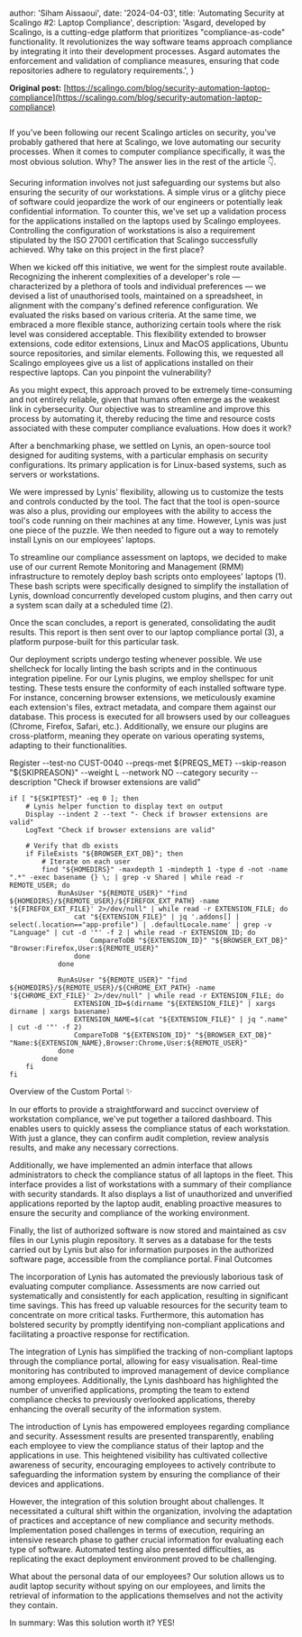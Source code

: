 
  author: 'Siham Aissaoui',
  date: '2024-04-03',
  title: 'Automating Security at Scalingo #2: Laptop Compliance',
  description:
    'Asgard, developed by Scalingo, is a cutting-edge platform that prioritizes "compliance-as-code" functionality. It revolutionizes the way software teams approach compliance by integrating it into their development processes. Asgard automates the enforcement and validation of compliance measures, ensuring that code repositories adhere to regulatory requirements.',
}


**Original post:** [https://scalingo.com/blog/security-automation-laptop-compliance](https://scalingo.com/blog/security-automation-laptop-compliance)

<Image src={castle} alt="" />

If you've been following our recent Scalingo articles on security, you've probably gathered that here at Scalingo, we love automating our security processes. When it comes to computer compliance specifically, it was the most obvious solution. Why? The answer lies in the rest of the article 👇.

Securing information involves not just safeguarding our systems but also ensuring the security of our workstations. A simple virus or a glitchy piece of software could jeopardize the work of our engineers or potentially leak confidential information. To counter this, we've set up a validation process for the applications installed on the laptops used by Scalingo employees. Controlling the configuration of workstations is also a requirement stipulated by the ISO 27001 certification that Scalingo successfully achieved.
Why take on this project in the first place?

When we kicked off this initiative, we went for the simplest route available. Recognizing the inherent complexities of a developer's role — characterized by a plethora of tools and individual preferences — we devised a list of unauthorised tools, maintained on a spreadsheet, in alignment with the company's defined reference configuration. We evaluated the risks based on various criteria. At the same time, we embraced a more flexible stance, authorizing certain tools where the risk level was considered acceptable. This flexibility extended to browser extensions, code editor extensions, Linux and MacOS applications, Ubuntu source repositories, and similar elements. Following this, we requested all Scalingo employees give us a list of applications installed on their respective laptops. Can you pinpoint the vulnerability?

As you might expect, this approach proved to be extremely time-consuming and not entirely reliable, given that humans often emerge as the weakest link in cybersecurity. Our objective was to streamline and improve this process by automating it, thereby reducing the time and resource costs associated with these computer compliance evaluations.
How does it work?

After a benchmarking phase, we settled on Lynis, an open-source tool designed for auditing systems, with a particular emphasis on security configurations. Its primary application is for Linux-based systems, such as servers or workstations.

We were impressed by Lynis' flexibility, allowing us to customize the tests and controls conducted by the tool. The fact that the tool is open-source was also a plus, providing our employees with the ability to access the tool's code running on their machines at any time. However, Lynis was just one piece of the puzzle. We then needed to figure out a way to remotely install Lynis on our employees' laptops.

To streamline our compliance assessment on laptops, we decided to make use of our current Remote Monitoring and Management (RMM) infrastructure to remotely deploy bash scripts onto employees' laptops (1). These bash scripts were specifically designed to simplify the installation of Lynis, download concurrently developed custom plugins, and then carry out a system scan daily at a scheduled time (2).

Once the scan concludes, a report is generated, consolidating the audit results. This report is then sent over to our laptop compliance portal (3), a platform purpose-built for this particular task.

Our deployment scripts undergo testing whenever possible. We use shellcheck for locally linting the bash scripts and in the continuous integration pipeline. For our Lynis plugins, we employ shellspec for unit testing. These tests ensure the conformity of each installed software type. For instance, concerning browser extensions, we meticulously examine each extension's files, extract metadata, and compare them against our database. This process is executed for all browsers used by our colleagues (Chrome, Firefox, Safari, etc.). Additionally, we ensure our plugins are cross-platform, meaning they operate on various operating systems, adapting to their functionalities.

Register --test-no CUST-0040 --preqs-met ${PREQS_MET} --skip-reason "${SKIPREASON}" --weight L --network NO --category security --description "Check if browser extensions are valid"

    if [ "${SKIPTEST}" -eq 0 ]; then
        # Lynis helper function to display text on output
        Display --indent 2 --text "- Check if browser extensions are valid"
        LogText "Check if browser extensions are valid"

        # Verify that db exists
        if FileExists "${BROWSER_EXT_DB}"; then
            # Iterate on each user
            find "${HOMEDIRS}" -maxdepth 1 -mindepth 1 -type d -not -name ".*" -exec basename {} \; | grep -v Shared | while read -r REMOTE_USER; do
                RunAsUser "${REMOTE_USER}" "find ${HOMEDIRS}/${REMOTE_USER}/${FIREFOX_EXT_PATH} -name '${FIREFOX_EXT_FILE}' 2>/dev/null" | while read -r EXTENSION_FILE; do
                    cat "${EXTENSION_FILE}" | jq '.addons[] | select(.location=="app-profile") | .defaultLocale.name' | grep -v "Language" | cut -d '"' -f 2 | while read -r EXTENSION_ID; do
                        CompareToDB "${EXTENSION_ID}" "${BROWSER_EXT_DB}" "Browser:Firefox,User:${REMOTE_USER}"
                    done
                done

                RunAsUser "${REMOTE_USER}" "find ${HOMEDIRS}/${REMOTE_USER}/${CHROME_EXT_PATH} -name '${CHROME_EXT_FILE}' 2>/dev/null" | while read -r EXTENSION_FILE; do
                    EXTENSION_ID=$(dirname "${EXTENSION_FILE}" | xargs dirname | xargs basename)
                    EXTENSION_NAME=$(cat "${EXTENSION_FILE}" | jq ".name" | cut -d '"' -f 2)
                    CompareToDB "${EXTENSION_ID}" "${BROWSER_EXT_DB}" "Name:${EXTENSION_NAME},Browser:Chrome,User:${REMOTE_USER}"
                done
            done
        fi
    fi

Overview of the Custom Portal ✨

In our efforts to provide a straightforward and succinct overview of workstation compliance, we've put together a tailored dashboard. This enables users to quickly assess the compliance status of each workstation. With just a glance, they can confirm audit completion, review analysis results, and make any necessary corrections.

Additionally, we have implemented an admin interface that allows administrators to check the compliance status of all laptops in the fleet. This interface provides a list of workstations with a summary of their compliance with security standards. It also displays a list of unauthorized and unverified applications reported by the laptop audit, enabling proactive measures to ensure the security and compliance of the working environment.

Finally, the list of authorized software is now stored and maintained as csv files in our Lynis plugin repository. It serves as a database for the tests carried out by Lynis but also for information purposes in the authorized software page, accessible from the compliance portal.
Final Outcomes

The incorporation of Lynis has automated the previously laborious task of evaluating computer compliance. Assessments are now carried out systematically and consistently for each application, resulting in significant time savings. This has freed up valuable resources for the security team to concentrate on more critical tasks. Furthermore, this automation has bolstered security by promptly identifying non-compliant applications and facilitating a proactive response for rectification.

The integration of Lynis has simplified the tracking of non-compliant laptops through the compliance portal, allowing for easy visualisation. Real-time monitoring has contributed to improved management of device compliance among employees. Additionally, the Lynis dashboard has highlighted the number of unverified applications, prompting the team to extend compliance checks to previously overlooked applications, thereby enhancing the overall security of the information system.

The introduction of Lynis has empowered employees regarding compliance and security. Assessment results are presented transparently, enabling each employee to view the compliance status of their laptop and the applications in use. This heightened visibility has cultivated collective awareness of security, encouraging employees to actively contribute to safeguarding the information system by ensuring the compliance of their devices and applications.

However, the integration of this solution brought about challenges. It necessitated a cultural shift within the organization, involving the adaptation of practices and acceptance of new compliance and security methods. Implementation posed challenges in terms of execution, requiring an intensive research phase to gather crucial information for evaluating each type of software. Automated testing also presented difficulties, as replicating the exact deployment environment proved to be challenging.

What about the personal data of our employees? Our solution allows us to audit laptop security without spying on our employees, and limits the retrieval of information to the applications themselves and not the activity they contain.

In summary: Was this solution worth it? YES!
